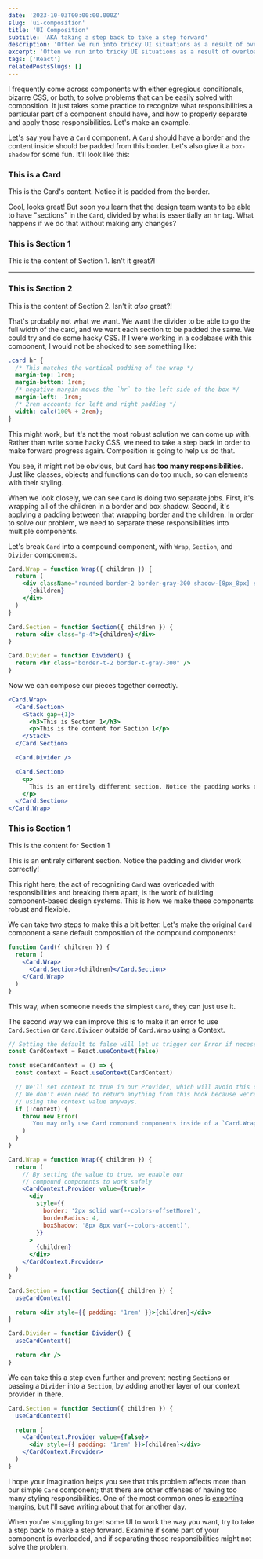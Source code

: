 ```yaml
---
date: '2023-10-03T00:00:00.000Z'
slug: 'ui-composition'
title: 'UI Composition'
subtitle: 'AKA taking a step back to take a step forward'
description: 'Often we run into tricky UI situations as a result of overloading an element with styling responsibilities. We can solve this problem by separating the responsibilities and re-composing the individual components.'
excerpt: 'Often we run into tricky UI situations as a result of overloading an element with styling responsibilities. We can solve this problem by separating the responsibilities and re-composing the individual components.'
tags: ['React']
relatedPostsSlugs: []
---
```



I frequently come across components with either egregious conditionals, bizarre CSS, or both, to solve problems that can be easily solved with composition. It just takes some practice to recognize what responsibilities a particular part of a component should have, and how to properly separate and apply those responsibilities. Let's make an example.

Let's say you have a `Card` component. A `Card` should have a border and the content inside should be padded from this border. Let's also give it a `box-shadow` for some fun. It'll look like this:

<div class="my-8">
  <div class="flex justify-center">
    <Card>
      <div class="flex flex-col gap-4">
        <h3 class="font-sans text-xl">This is a Card</h3>
        <p>This is the Card's content. Notice it is padded from the border.</p>
      </div>
    </Card>
  </div>
</div>

Cool, looks great! But soon you learn that the design team wants to be able to have "sections" in the `Card`, divided by what is essentially an `hr` tag. What happens if we do that without making any changes?

<div class="my-8">
  <div class="flex justify-center">
    <Card>
      <div class="flex flex-col gap-4">
        <h3 class="font-sans text-xl">This is Section 1</h3>
        <p>This is the content of Section 1. Isn't it great?!</p>
      </div>
      <hr class="h-[2px] bg-gray-300" />
      <div>
        <h3 class="font-sans text-xl">This is Section 2</h3>
        <p class="mt-4">
          This is the content of Section 2. Isn't it <em>also</em> great?!
        </p>
      </div>
    </Card>
  </div>
</div>

That's probably not what we want. We want the divider to be able to go the full width of the card, and we want each section to be padded the same. We could try and do some hacky CSS. If I were working in a codebase with this component, I would not be shocked to see something like:

```css
.card hr {
  /* This matches the vertical padding of the wrap */
  margin-top: 1rem;
  margin-bottom: 1rem;
  /* negative margin moves the `hr` to the left side of the box */
  margin-left: -1rem;
  /* 2rem accounts for left and right padding */
  width: calc(100% + 2rem);
}
```

This might work, but it's not the most robust solution we can come up with. Rather than write some hacky CSS, we need to take a step back in order to make forward progress again. Composition is going to help us do that.

You see, it might not be obvious, but `Card` has **too many responsibilities**. Just like classes, objects and functions can do too much, so can elements with their styling.

When we look closely, we can see `Card` is doing two separate jobs. First, it's wrapping all of the children in a border and box shadow. Second, it's applying a padding between that wrapping border and the children. In order to solve our problem, we need to separate these responsibilities into multiple components.

Let's break `Card` into a compound component, with `Wrap`, `Section`, and `Divider` components.

```jsx
Card.Wrap = function Wrap({ children }) {
  return (
    <div className="rounded border-2 border-gray-300 shadow-[8px_8px] shadow-accent">
      {children}
    </div>
  )
}

Card.Section = function Section({ children }) {
  return <div class="p-4">{children}</div>
}

Card.Divider = function Divider() {
  return <hr class="border-t-2 border-t-gray-300" />
}
```

Now we can compose our pieces together correctly.

```jsx
<Card.Wrap>
  <Card.Section>
    <Stack gap={1}>
      <h3>This is Section 1</h3>
      <p>This is the content for Section 1</p>
    </Stack>
  </Card.Section>

  <Card.Divider />

  <Card.Section>
    <p>
      This is an entirely different section. Notice the padding works correctly!
    </p>
  </Card.Section>
</Card.Wrap>
```

<div class="my-8">
  <div class="flex justify-center">
    <Card.Wrap>
      <Card.Section>
        <div class="flex flex-col gap-4">
          <h3 class="font-sans text-xl">This is Section 1</h3>
          <p>This is the content for Section 1</p>
        </div>
      </Card.Section>
      <Card.Divider />
      <Card.Section>
        <p>
          This is an entirely different section. Notice the padding and divider
          work correctly!
        </p>
      </Card.Section>
    </Card.Wrap>
  </div>
</div>

This right here, the act of recognizing `Card` was overloaded with responsibilities and breaking them apart, is the work of building component-based design systems. This is how we make these components robust and flexible.

We can take two steps to make this a bit better. Let's make the original `Card` component a sane default composition of the compound components:

```jsx
function Card({ children }) {
  return (
    <Card.Wrap>
      <Card.Section>{children}</Card.Section>
    </Card.Wrap>
  )
}
```

This way, when someone needs the simplest `Card`, they can just use it.

The second way we can improve this is to make it an error to use `Card.Section` or `Card.Divider` outside of `Card.Wrap` using a Context.

```jsx
// Setting the default to false will let us trigger our Error if necessary
const CardContext = React.useContext(false)

const useCardContext = () => {
  const context = React.useContext(CardContext)

  // We'll set context to true in our Provider, which will avoid this condition
  // We don't even need to return anything from this hook because we're not
  // using the context value anyways.
  if (!context) {
    throw new Error(
      'You may only use Card compound components inside of a `Card.Wrap` component',
    )
  }
}

Card.Wrap = function Wrap({ children }) {
  return (
    // By setting the value to true, we enable our
    // compound components to work safely
    <CardContext.Provider value={true}>
      <div
        style={{
          border: '2px solid var(--colors-offsetMore)',
          borderRadius: 4,
          boxShadow: '8px 8px var(--colors-accent)',
        }}
      >
        {children}
      </div>
    </CardContext.Provider>
  )
}

Card.Section = function Section({ children }) {
  useCardContext()

  return <div style={{ padding: '1rem' }}>{children}</div>
}

Card.Divider = function Divider() {
  useCardContext()

  return <hr />
}
```

We can take this a step even further and prevent nesting `Section`s or passing a `Divider` into a `Section`, by adding another layer of our context provider in there.

```jsx
Card.Section = function Section({ children }) {
  useCardContext()

  return (
    <CardContext.Provider value={false}>
      <div style={{ padding: '1rem' }}>{children}</div>
    </CardContext.Provider>
  )
}
```

I hope your imagination helps you see that this problem affects more than our simple `Card` component; that there are other offenses of having too many styling responsibilities. One of the most common ones is [exporting margins](https://mxstbr.com/thoughts/margin/), but I'll save writing about that for another day.

When you're struggling to get some UI to work the way you want, try to take a step back to make a step forward. Examine if some part of your component is overloaded, and if separating those responsibilities might not solve the problem.
